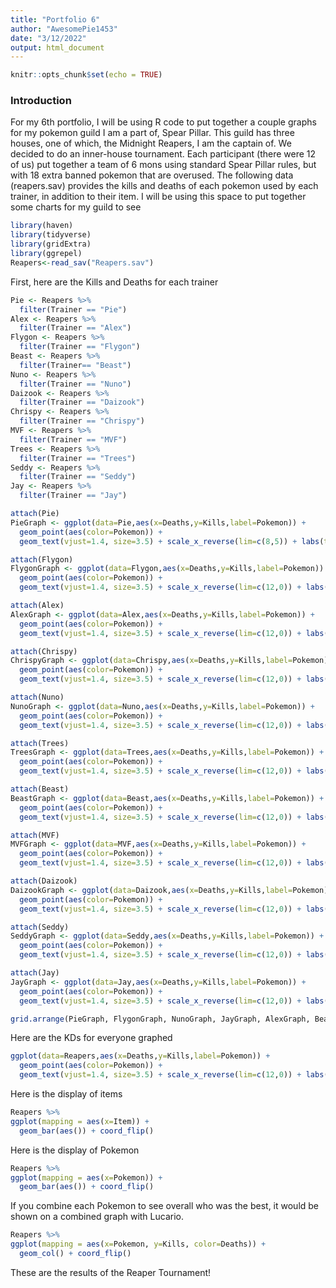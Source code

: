 ```yaml
---
title: "Portfolio 6"
author: "AwesomePie1453"
date: "3/12/2022"
output: html_document
---
```


```r
knitr::opts_chunk$set(echo = TRUE)
```

### Introduction

For my 6th portfolio, I will be using R code to put together a couple graphs for my pokemon guild I am a part of, Spear Pillar. This guild has three houses, one of which, the Midnight Reapers, I am the captain of. We decided to do an inner-house tournament. Each participant (there were 12 of us) put together a team of 6 mons using standard Spear Pillar rules, but with 18 extra banned pokemon that are overused. The following data (reapers.sav) provides the kills and deaths of each pokemon used by each trainer, in addition to their item. I will be using this space to put together some charts for my guild to see
```r
library(haven)
library(tidyverse)
library(gridExtra)
library(ggrepel)
Reapers<-read_sav("Reapers.sav")

```

First, here are the Kills and Deaths for each trainer

```r
Pie <- Reapers %>%
  filter(Trainer == "Pie")
Alex <- Reapers %>%
  filter(Trainer == "Alex")
Flygon <- Reapers %>%
  filter(Trainer == "Flygon")
Beast <- Reapers %>%
  filter(Trainer== "Beast")
Nuno <- Reapers %>%
  filter(Trainer == "Nuno")
Daizook <- Reapers %>%
  filter(Trainer == "Daizook")
Chrispy <- Reapers %>%
  filter(Trainer == "Chrispy")
MVF <- Reapers %>%
  filter(Trainer == "MVF")
Trees <- Reapers %>%
  filter(Trainer == "Trees")
Seddy <- Reapers %>%
  filter(Trainer == "Seddy")
Jay <- Reapers %>%
  filter(Trainer == "Jay")
```


```r
attach(Pie)
PieGraph <- ggplot(data=Pie,aes(x=Deaths,y=Kills,label=Pokemon)) + 
  geom_point(aes(color=Pokemon)) +
  geom_text(vjust=1.4, size=3.5) + scale_x_reverse(lim=c(8,5)) + labs(title="Pie's Pokemon KD") + theme(legend.position="none", plot.title=element_text(hjust=.5))

attach(Flygon)
FlygonGraph <- ggplot(data=Flygon,aes(x=Deaths,y=Kills,label=Pokemon)) + 
  geom_point(aes(color=Pokemon)) +
  geom_text(vjust=1.4, size=3.5) + scale_x_reverse(lim=c(12,0)) + labs(title="Flygon's Pokemon KD") + theme(legend.position="none", plot.title=element_text(hjust=.5))

attach(Alex)
AlexGraph <- ggplot(data=Alex,aes(x=Deaths,y=Kills,label=Pokemon)) + 
  geom_point(aes(color=Pokemon)) +
  geom_text(vjust=1.4, size=3.5) + scale_x_reverse(lim=c(12,0)) + labs(title="Alex's Pokemon KD") + theme(legend.position="none", plot.title=element_text(hjust=.5))

attach(Chrispy)
ChrispyGraph <- ggplot(data=Chrispy,aes(x=Deaths,y=Kills,label=Pokemon)) + 
  geom_point(aes(color=Pokemon)) +
  geom_text(vjust=1.4, size=3.5) + scale_x_reverse(lim=c(12,0)) + labs(title="Chrispy's Pokemon KD") + theme(legend.position="none", plot.title=element_text(hjust=.5))

attach(Nuno)
NunoGraph <- ggplot(data=Nuno,aes(x=Deaths,y=Kills,label=Pokemon)) + 
  geom_point(aes(color=Pokemon)) +
  geom_text(vjust=1.4, size=3.5) + scale_x_reverse(lim=c(12,0)) + labs(title="Nuno's Pokemon KD") + theme(legend.position="none", plot.title=element_text(hjust=.5))

attach(Trees)
TreesGraph <- ggplot(data=Trees,aes(x=Deaths,y=Kills,label=Pokemon)) + 
  geom_point(aes(color=Pokemon)) +
  geom_text(vjust=1.4, size=3.5) + scale_x_reverse(lim=c(12,0)) + labs(title="Tree's Pokemon KD") + theme(legend.position="none", plot.title=element_text(hjust=.5))

attach(Beast)
BeastGraph <- ggplot(data=Beast,aes(x=Deaths,y=Kills,label=Pokemon)) + 
  geom_point(aes(color=Pokemon)) +
  geom_text(vjust=1.4, size=3.5) + scale_x_reverse(lim=c(12,0)) + labs(title="Beast's Pokemon KD") + theme(legend.position="none", plot.title=element_text(hjust=.5))

attach(MVF)
MVFGraph <- ggplot(data=MVF,aes(x=Deaths,y=Kills,label=Pokemon)) + 
  geom_point(aes(color=Pokemon)) +
  geom_text(vjust=1.4, size=3.5) + scale_x_reverse(lim=c(12,0)) + labs(title="MVF's Pokemon KD") + theme(legend.position="none", plot.title=element_text(hjust=.5))

attach(Daizook)
DaizookGraph <- ggplot(data=Daizook,aes(x=Deaths,y=Kills,label=Pokemon)) + 
  geom_point(aes(color=Pokemon)) +
  geom_text(vjust=1.4, size=3.5) + scale_x_reverse(lim=c(12,0)) + labs(title="Daizook's Pokemon KD") + theme(legend.position="none", plot.title=element_text(hjust=.5))

attach(Seddy)
SeddyGraph <- ggplot(data=Seddy,aes(x=Deaths,y=Kills,label=Pokemon)) + 
  geom_point(aes(color=Pokemon)) +
  geom_text(vjust=1.4, size=3.5) + scale_x_reverse(lim=c(12,0)) + labs(title="Seddy's Pokemon KD") + theme(legend.position="none", plot.title=element_text(hjust=.5))

attach(Jay)
JayGraph <- ggplot(data=Jay,aes(x=Deaths,y=Kills,label=Pokemon)) + 
  geom_point(aes(color=Pokemon)) +
  geom_text(vjust=1.4, size=3.5) + scale_x_reverse(lim=c(12,0)) + labs(title="Jay's Pokemon KD") + theme(legend.position="none", plot.title=element_text(hjust=.5))

```



```r
grid.arrange(PieGraph, FlygonGraph, NunoGraph, JayGraph, AlexGraph, BeastGraph, TreesGraph, SeddyGraph, MVFGraph, ChrispyGraph, DaizookGraph, ncol=2)
```
Here are the KDs for everyone graphed


```r
ggplot(data=Reapers,aes(x=Deaths,y=Kills,label=Pokemon)) + 
  geom_point(aes(color=Pokemon)) +
  geom_text(vjust=1.4, size=3.5) + scale_x_reverse(lim=c(12,0)) + labs(title="Reaper League's Pokemon KD") + theme(legend.position="none", plot.title=element_text(hjust=.5))
```
Here is the display of items

```r
Reapers %>%
ggplot(mapping = aes(x=Item)) + 
  geom_bar(aes()) + coord_flip()
```

Here is the display of Pokemon

```r
Reapers %>%
ggplot(mapping = aes(x=Pokemon)) + 
  geom_bar(aes()) + coord_flip()
```
If you combine each Pokemon to see overall who was the best, it would be shown on a combined graph with Lucario. 

```r
Reapers %>%
ggplot(mapping = aes(x=Pokemon, y=Kills, color=Deaths)) + 
  geom_col() + coord_flip()  
```

These are the results of the Reaper Tournament!